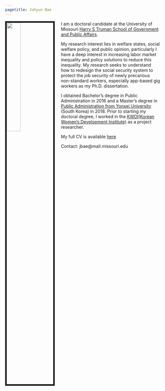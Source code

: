 ```yaml
---
pagetitle: Juhyun Bae
---
```


<link rel="stylesheet" href="styles.css" type="text/css">


<img src="images/Juhyun Bae_pic.jpg" style="width:30%; border:5px solid; margin-right: 20px" align="left">
<!--
<iframe width="560" height="315" style="margin-right: 20px" align="left" frameborder="0"
src="https://www.youtube.com/embed/-26g5lJaFhE">
</iframe>
--> 

I am a doctoral candidate at the University of Missouri <a href = "https://truman.missouri.edu" target="_blank">Harry S Truman School of Government and Public Affairs</a>. 

My research interest lies in welfare states, social welfare policy, and public opinion, particularly I have a deep interest in increasing labor market inequality and policy solutions to reduce this inequality. My research seeks to understand how to redesign the social security system to protect the job security of newly precarious non-standard workers, especially app-based gig workers as my Ph.D. dissertation.

I obtained Bachelor's degree in Public Administration in 2016 and a Master's degree in <a href = "https://yupa.yonsei.ac.kr/yupa_en/index.do" target="_blank"> Public Administration from Yonsei University</a> (South Korea) in 2018. Prior to starting my doctoral degree, I worked in the  <a href = "https://eng.kwdi.re.kr/" target="_blank"> KWDI(Korean Women’s Development Institute)</a> as a project researcher.

My full CV is available <a href = "files/CV_JB_Final.pdf" target="_blank">here</a>

Contact: jbae@mail.missouri.edu